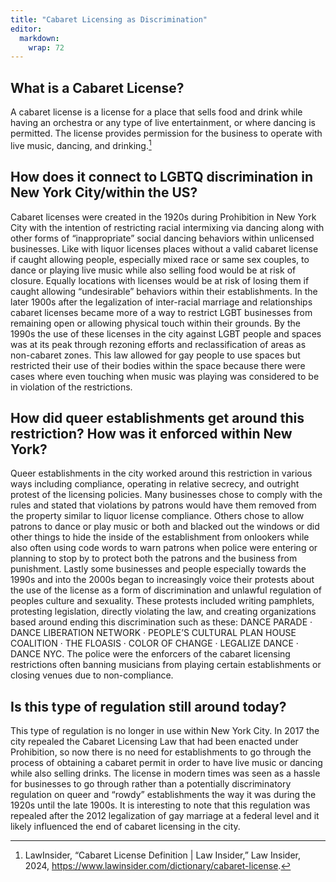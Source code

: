 ```yaml
---
title: "Cabaret Licensing as Discrimination"
editor: 
  markdown: 
    wrap: 72
---
```


## What is a Cabaret License?

A cabaret license is a license for a place that sells food and drink while having 
an orchestra or any type of live entertainment, or where dancing is permitted. 
The license provides permission for the business to operate with live music,
dancing, and drinking.[^1]

## How does it connect to LGBTQ discrimination in New York City/within the US?

Cabaret licenses were created in the 1920s during Prohibition in New York City with
the intention of restricting racial intermixing via dancing along with other forms
of "inappropriate" social dancing behaviors within unlicensed businesses. Like with
liquor licenses places without a valid cabaret license if caught allowing people,
especially mixed race or same sex couples, to dance or playing live music while also
selling food would be at risk of closure. Equally locations with licenses would be at
risk of losing them if caught allowing "undesirable" behaviors within their
establishments. In the later 1900s after the legalization of inter-racial marriage
and relationships cabaret licenses became more of a way to restrict LGBT businesses
from remaining open or allowing physical touch within their grounds. By the 1990s
the use of these licenses in the city against LGBT people and spaces was at its
peak through rezoning efforts and reclassification of areas as non-cabaret zones.
This law allowed for gay people to use spaces but restricted their use of their 
bodies within the space because there were cases where even touching when music 
was playing was considered to be in violation of the restrictions. 

## How did queer establishments get around this restriction? How was it enforced within New York?

Queer establishments in the city worked around this restriction in various ways
including compliance, operating in relative secrecy, and outright protest of the
licensing policies. Many businesses chose to comply with the rules and stated that
violations by patrons would have them removed from the property similar to liquor
license compliance. Others chose to allow patrons to dance or play music or both
and blacked out the windows or did other things to hide the inside of the establishment
from onlookers while also often using code words to warn patrons when police 
were entering or planning to stop by to protect both the patrons and the
business from punishment. Lastly some businesses and people especially towards the
1990s and into the 2000s began to increasingly voice their protests about the use
of the license as a form of discrimination and unlawful regulation of peoples
culture and sexuality. These protests included writing pamphlets, protesting legislation,
directly violating the law, and creating organizations based around ending this
discrimination such as these: DANCE PARADE · DANCE LIBERATION NETWORK · PEOPLE'S 
CULTURAL PLAN HOUSE COALITION · THE FLOASIS · COLOR OF CHANGE · LEGALIZE DANCE · 
DANCE NYC. The police were the enforcers of the cabaret licensing restrictions
often banning musicians from playing certain establishments or closing venues
due to non-compliance. 

## Is this type of regulation still around today?

This type of regulation is no longer in use within New York City. In 2017 the 
city repealed the Cabaret Licensing Law that had been enacted under Prohibition,
so now there is no need for establishments to go through the process of obtaining 
a cabaret permit in order to have live music or dancing while also selling drinks.
The license in modern times was seen as a hassle for businesses to go through 
rather than a potentially discriminatory regulation on queer and "rowdy" 
establishments the way it was during the 1920s until the late 1900s. It is 
interesting to note that this regulation was repealed after the 2012 legalization
of gay marriage at a federal level and it likely influenced the end of cabaret
licensing in the city.


[^1]: LawInsider, “Cabaret License Definition \| Law Insider,” Law
    Insider, 2024,
    <https://www.lawinsider.com/dictionary/cabaret-license>.
